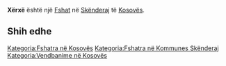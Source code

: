 {{Fshat në Kosovës
 | Emri                = Xërxë
| sqi_N_name = Xërxë
| sqi_N_FULL_NAME_RO = Xërxë
| sqi_N_FULL_NAME_ND_RO = Xerxe
| sqi_N_SORT_NAME_RG = XERXE
| sqi_N_FULL_NAME_RG = Xërxë
| sqi_N_FULL_NAME_ND_RG = Xerxe
| srp_N_name = Zrze
| srp_N_FULL_NAME_RO = Zrze
| srp_N_FULL_NAME_ND_RO = Zrze
| srp_N_SORT_NAME_RG = ZRZE
| srp_N_FULL_NAME_RG = Zrze
| srp_N_FULL_NAME_ND_RG = Zrze
| srp_NS_name = Зрзе
| srp_NS_FULL_NAME_RO = Зрзе
| srp_NS_FULL_NAME_ND_RO = Зрзе
| srp_NS_SORT_NAME_RG = ЗРЗЕ
| srp_NS_FULL_NAME_RG = Зрзе
| srp_NS_FULL_NAME_ND_RG = Зрзе
| srp_V_name = Žirče
| srp_V_FULL_NAME_RO = Žirče
| srp_V_FULL_NAME_ND_RO = Zirce
| srp_V_SORT_NAME_RG = ZIRCE
| srp_V_FULL_NAME_RG = Žirče
| srp_V_FULL_NAME_ND_RG = Zirce
| std_V_name = Zirze
| std_V_FULL_NAME_RO = Zirze
| std_V_FULL_NAME_ND_RO = Zirze
| std_V_SORT_NAME_RG = ZIRZE
| std_V_FULL_NAME_RG = Zirze
| std_V_FULL_NAME_ND_RG = Zirze

 | Emri (Rasa dhanore) = 
 | Figura              = 
 | Shteti              = Kosovo
 | Komuna              = Skënderaj
 | Kodi postar         = 
 | Sipërfaqja          = 

 | Popullsia           = 

 | Regj. i popullsisë  = 
 | Dend. e popullsisë  = 
 | Faqja zyrtare       = 
 <!--- Koordinatat ----> 
 | Gjerësia            = 42.349722
 | Gjatësia            = 20.570556
 | Lartësia            = 
}}
'''Xërxë''' është një [[Fshat]] në [[Skënderaj]] të [[Kosovës]].

<!-- == Gjeografia == -->
<!-- == Historia == -->
<!-- == Demografia == -->
== Shih edhe ==
{{Komuna Skënderaj}}
{{Kosovo-Administrata-Cung}}

[[Kategoria:Fshatra në Kosovës]]
[[Kategoria:Fshatra në Kommunes Skënderaj]]
[[Kategoria:Vendbanime në Kosovës]]